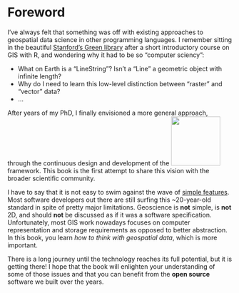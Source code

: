 # Foreword {.unnumbered}

I've always felt that something was off with existing approaches
to geospatial data science in other programming languages.
I remember sitting in the beautiful
[Stanford's Green library](https://en.wikipedia.org/wiki/Cecil_H._Green_Library)
after a short introductory course on GIS with R, and wondering
why it had to be so "computer sciency":

- What on Earth is a "LineString"? Isn't a "Line" a geometric object with infinite length?
- Why do I need to learn this low-level distinction between "raster" and "vector" data?
- ...

After years of my PhD, I finally envisioned a more general approach,
through the continuous design and development of the
[![](images/geostats.svg){fig-alt="GeoStats.jl" width=110px}](https://github.com/JuliaEarth/GeoStats.jl)
framework. This book is the first attempt to share this vision with
the broader scientific community.

I have to say that it is not easy to swim against the wave of
[simple features](https://www.iso.org/standard/40114.html).
Most software developers out there are still surfing this ~20-year-old
standard in spite of pretty major limitations. Geoscience is **not**
simple, is **not** 2D, and should **not** be discussed as if it was
a software specification. Unfortunately, most GIS work nowadays focuses
on computer representation and storage requirements as opposed to better
abstraction. In this book, you learn *how to think with geospatial data*,
which is more important.

There is a long journey until the technology reaches its full potential,
but it is getting there! I hope that the book will enlighten your
understanding of some of those issues and that you can benefit
from the **open source** software we built over the years.